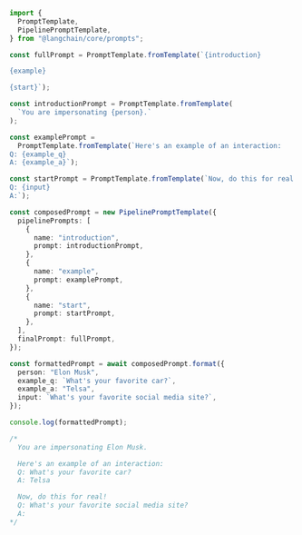 ```typescript
import {
  PromptTemplate,
  PipelinePromptTemplate,
} from "@langchain/core/prompts";

const fullPrompt = PromptTemplate.fromTemplate(`{introduction}

{example}

{start}`);

const introductionPrompt = PromptTemplate.fromTemplate(
  `You are impersonating {person}.`
);

const examplePrompt =
  PromptTemplate.fromTemplate(`Here's an example of an interaction:
Q: {example_q}
A: {example_a}`);

const startPrompt = PromptTemplate.fromTemplate(`Now, do this for real!
Q: {input}
A:`);

const composedPrompt = new PipelinePromptTemplate({
  pipelinePrompts: [
    {
      name: "introduction",
      prompt: introductionPrompt,
    },
    {
      name: "example",
      prompt: examplePrompt,
    },
    {
      name: "start",
      prompt: startPrompt,
    },
  ],
  finalPrompt: fullPrompt,
});

const formattedPrompt = await composedPrompt.format({
  person: "Elon Musk",
  example_q: `What's your favorite car?`,
  example_a: "Telsa",
  input: `What's your favorite social media site?`,
});

console.log(formattedPrompt);

/*
  You are impersonating Elon Musk.

  Here's an example of an interaction:
  Q: What's your favorite car?
  A: Telsa

  Now, do this for real!
  Q: What's your favorite social media site?
  A:
*/
```